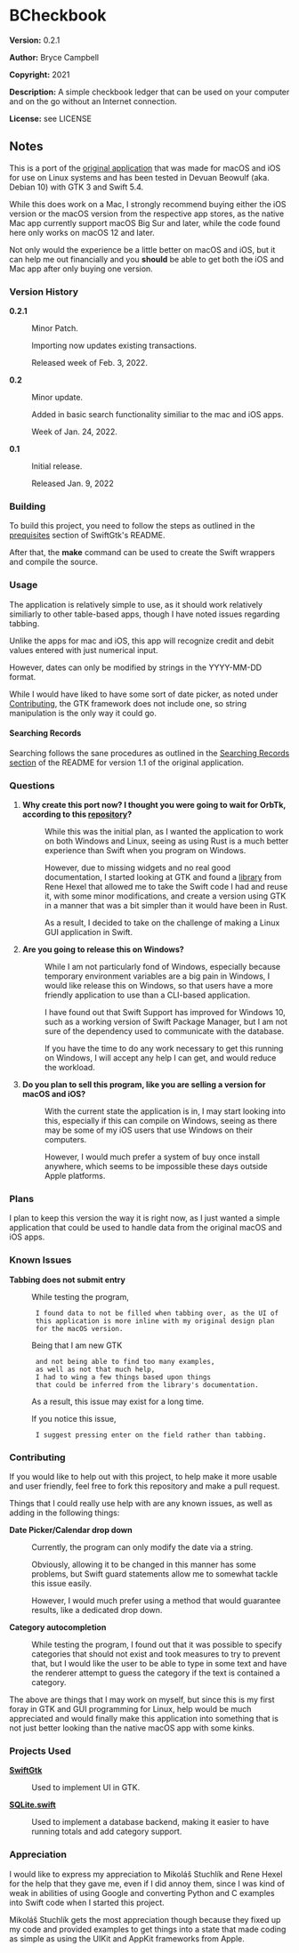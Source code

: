 =BCheckbook=

'''Version:''' 0.2.1

'''Author:''' Bryce Campbell

'''Copyright:''' 2021

'''Description:''' A simple checkbook ledger that can be used on your computer and on the go without an Internet connection.

'''License:''' see LICENSE

==Notes==

This is a port of the <a href="https://github.com/bryceac/BCheckbook">original application</a> that was made for macOS and iOS for use on Linux systems and has been tested in Devuan Beowulf (aka. Debian 10) with GTK 3 and Swift 5.4.

While this does work on a Mac, I strongly recommend buying either 
the iOS version or the macOS version from the respective app stores, 
as the native Mac app currently support 
macOS Big Sur and later, while the code found here only works on 
macOS 12 and later.

Not only would the experience be a little better on macOS and iOS, 
but it can help me out financially and you <strong>should</strong> 
be able to get both the iOS and Mac app after only buying one version.

===Version History===

<dl>
<dt style="font-weight:bold">0.2.1</dt>
<dd>
<p>Minor Patch.</p>
<p>Importing now updates existing transactions.</p>
<p>Released week of Feb. 3, 2022.</p>
</dd>
<dt style="font-weight:bold">0.2</dt>
<dd>
<p>Minor update.</p>
<p>Added in basic search functionality similiar to the mac and iOS apps.</p>
<p>Week of Jan. 24, 2022.</p>
</dd>
<dt style="font-weight:bold">0.1</dt>
<dd>
<p>Initial release.</p>
<p>Released Jan. 9, 2022</p>
</dd>
</dl>

===Building===

To build this project, you need to follow the steps as outlined in the <a href="https://github.com/rhx/SwiftGtk#prerequisites">prequisites</a> section of SwiftGtk's README.

After that, the <strong>make</strong> command can be used to create the Swift wrappers and compile the source.

===Usage===

The application is relatively simple to use, 
as it should work relatively similiarly to other table-based apps,
though I have noted issues regarding tabbing.

Unlike the apps for mac and iOS, 
this app will recognize credit 
and debit values entered with just numerical input.

However, dates can only be modified by strings in the YYYY-MM-DD format.

While I would have liked to have some sort of date picker, as noted under 
[[#Contributing | Contributing]], the GTK framework does not include one, 
so string manipulation is the only way it could go.

====Searching Records====

Searching follows the sane procedures as outlined in the 
<a href="https://github.com/bryceac/BCheckbook#Searching_Records">Searching Records section</a>
of the README for version 1.1 of the original application.

===Questions===

<ol>
<li>
<dl>
<dt style="font-weight:bold">Why create this port now? I thought you were going to wait for OrbTk, according to this <a href="https://github.com/bryceac/rcheckbook">repository</a>?</dt>
<dd>
<p>While this was the initial plan, as I wanted the application to work on both Windows and Linux, seeing as using Rust is a much better experience than Swift when you program on Windows.</p>
<p>However, due to missing widgets and no real good documentation, I started looking at GTK and found a <a href="https://github.com/rhx/SwiftGtk">library</a> from Rene Hexel that allowed me to take the Swift code I had and reuse it, with some minor modifications, and create a version using GTK in a manner that was a bit simpler than it would have been in Rust.</p>
<p>As a result, I decided to take on the challenge of making a Linux GUI application in Swift.</p>
</dd>
</dl>
</li>
<li>
<dl>
<dt style="font-weight:bold">Are you going to release this on Windows?</dt>
<dd>
<p>While I am not particularly fond of Windows, 
especially because temporary environment variables 
are a big pain in Windows, 
I would like release this on Windows, 
so that users have a more friendly application to use 
than a CLI-based application.</p>
<p>I have found out that Swift Support has improved for Windows 10,
such as a working version of Swift Package Manager, 
but I am not sure of the dependency used to communicate with the database.</p>
<p>If you have the time to do any work necessary to get 
this running on Windows, I will accept any help I can get, 
and would reduce the workload.</p>
</dd>
</dl>
</li>
<li>
<dl>
<dt style="font-weight:bold">Do you plan to sell this program, like you are selling a version for macOS and iOS?</dt>
<dd>
<p>With the current state the application is in, 
I may start looking into this, 
especially if this can compile on Windows, 
seeing as there may be some of my iOS users that 
use Windows on their computers.</p>
<p>However, I would much prefer a system of buy once install anywhere, 
which seems to be impossible these days outside Apple platforms.</p>
</dd>
</dl>
</li>
</ol>

===Plans===

I plan to keep this version the way it is right now,
as I just wanted a simple application 
that could be used to handle data from the original macOS and iOS apps.

===Known Issues===

<dl>
  <dt style="font-weight:bold">Tabbing does not submit entry</dt>
  <dd>
  <p>While testing the program, 
  I found data to not be filled when tabbing over, as the UI of 
  this application is more inline with my original design plan 
  for the macOS version.</p>
  <p>Being that I am new GTK 
  and not being able to find too many examples, 
  as well as not that much help, 
  I had to wing a few things based upon things 
  that could be inferred from the library's documentation.</p>
  <p>As a result, this issue may exist for a long time.</p>
  <p>If you notice this issue, 
  I suggest pressing enter on the field rather than tabbing.</p>
  </dd>
</dl>

===Contributing===

If you would like to help out with this project, 
to help make it more usable and user friendly, 
feel free to fork this repository and make a pull request.

Things that I could really use help with are any known issues, 
as well as adding in the following things:

<dl>
<dt style="font-weight:bold">Date Picker/Calendar drop down</dt>
<dd>
<p>Currently, the program can only modify the date via a string.</p>
<p>Obviously, 
allowing it to be changed in this manner has some problems, 
but Swift guard statements allow me to somewhat tackle this issue easily.</p>
<p>However, I would much prefer using a method that would guarantee results, 
like a dedicated drop down.</p>
</dd>
<dt style="font-weight:bold">Category autocompletion</dt>
<dd>
<p>While testing the program, 
I found out that it was possible to specify categories 
that should not exist and took measures to try to prevent that,
but I would like the user to be able to type in some text and 
have the renderer attempt to guess the category if the text is contained a category.</p>
</dd>
</dl>

The above are things that I may work on myself, 
but since this is my first foray in GTK 
and GUI programming for Linux, help would be much appreciated 
and would finally make this application into something 
that is not just better looking than the native macOS app with some kinks.

===Projects Used===

<dl>
<dt style="font-weight:bold">
<a href="https://github.com/rhx/SwiftGtk">SwiftGtk</a>
</dt>
<dd>
<p>Used to implement UI in GTK.</p>
</dd>
<dt style="font-weight:bold">
<a href="https://github.com/stephencelis/SQLite.swift">SQLite.swift</a>
</dt>
<dd>
<p>Used to implement a database backend, 
making it easier to have running totals 
and add category support.</p>
</dd>
</dl>

===Appreciation===

I would like to express my appreciation to 
Mikoláš Stuchlík and Rene Hexel for the help that they gave me, 
even if I did annoy them, 
since I was kind of weak in abilities of using Google 
and converting Python and C examples into Swift code 
when I started this project.

Mikoláš Stuchlík gets the most appreciation though because 
they fixed up my code and 
provided examples to get things into a state 
that made coding as simple as using the 
UIKit and AppKit frameworks from Apple.